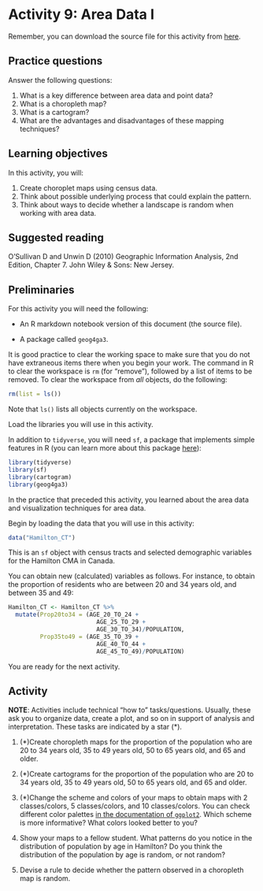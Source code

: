 # Activity 9: Area Data I

Remember, you can download the source file for this activity from [here](https://github.com/paezha/Spatial-Statistics-Course).

## Practice questions

Answer the following questions:

1. What is a key difference between area data and point data?
2. What is a choropleth map?
3. What is a cartogram?
4. What are the advantages and disadvantages of these mapping techniques?

## Learning objectives

In this activity, you will:

1. Create choroplet maps using census data.
2. Think about possible underlying process that could explain the pattern.
3. Think about ways to decide whether a landscape is random when working with area data.

## Suggested reading

O'Sullivan D and Unwin D (2010) Geographic Information Analysis, 2nd Edition, Chapter 7. John Wiley & Sons: New Jersey.

## Preliminaries

For this activity you will need the following:

* An R markdown notebook version of this document (the source file).

* A package called `geog4ga3`.

It is good practice to clear the working space to make sure that you do not have extraneous items there when you begin your work. The command in R to clear the workspace is `rm` (for "remove"), followed by a list of items to be removed. To clear the workspace from _all_ objects, do the following:
```r
rm(list = ls())
```

Note that `ls()` lists all objects currently on the workspace.

Load the libraries you will use in this activity. 

In addition to `tidyverse`, you will need `sf`, a package that implements simple features in R (you can learn more about this package [here](https://cran.r-project.org/web/packages/sf/vignettes/sf1.html)):
```r
library(tidyverse)
library(sf)
library(cartogram)
library(geog4ga3)
```

In the practice that preceded this activity, you learned about the area data and visualization techniques for area data.

Begin by loading the data that you will use in this activity:
```r
data("Hamilton_CT")
```

This is an `sf` object with census tracts and selected demographic variables for the Hamilton CMA in Canada.

You can obtain new (calculated) variables as follows. For instance, to obtain the proportion of residents who are between 20 and 34 years old, and between 35 and 49:
```r
Hamilton_CT <- Hamilton_CT %>%
  mutate(Prop20to34 = (AGE_20_TO_24 + 
                         AGE_25_TO_29 + 
                         AGE_30_TO_34)/POPULATION, 
         Prop35to49 = (AGE_35_TO_39 + 
                         AGE_40_TO_44 + 
                         AGE_45_TO_49)/POPULATION)
```

You are ready for the next activity.

## Activity

**NOTE**: Activities include technical "how to" tasks/questions. Usually, these ask you to organize data, create a plot, and so on in support of analysis and interpretation. These tasks are indicated by a star (*).

1. (*)Create choropleth maps for the proportion of the population who are 20 to 34 years old, 35 to 49 years old, 50 to 65 years old, and 65 and older.

2. (*)Create cartograms for the proportion of the population who are 20 to 34 years old, 35 to 49 years old, 50 to 65 years old, and 65 and older.

3. (*)Change the scheme and colors of your maps to obtain maps with 2 classes/colors, 5 classes/colors, and 10 classes/colors. You can check different color palettes [in the documentation of `ggplot2`](https://ggplot2.tidyverse.org/reference/scale_brewer.html). Which scheme is more informative? What colors looked better to you?

4. Show your maps to a fellow student. What patterns do you notice in the distribution of population by age in Hamilton? Do you think the distribution of the population by age is random, or not random?

5. Devise a rule to decide whether the pattern observed in a choropleth map is random.
